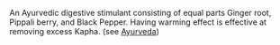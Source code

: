 An Ayurvedic digestive stimulant consisting of equal parts Ginger root, Pippali berry, and Black Pepper. Having warming effect is effective at removing excess Kapha. (see [[Ayurveda]])